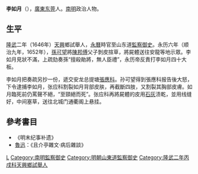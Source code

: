 '''李如月'''（{{bd|？||1652年}}），[[廣東|廣東]][[东莞|东莞]]人。[[南明|南明]]政治人物。

==生平==
[[隆武|隆武]]二年（1646年）[[天興府|天興]]鄉試舉人，[[永曆_(南明)|永曆]]時官至山东道[[監察御史|監察御史]]。永历六年（顺治九年，1652年），[[孫可望|孫可望]]將[[陳邦傅|陳邦傅]]父子剝皮揎草，將屍體送往安龍等地示眾。李如月見狀不滿，上疏劾奏孫“擅殺勛將，無人臣禮”，永历帝反責打李如月四十大板。

李如月把奏疏另抄一份，遞交安龙总提塘[[張應科|張應科]]。孙可望得到張應科报告後大怒，下令逮捕李如月，张应科割裂如月背部皮肤，再截斷四肢，又割裂其胸部皮膚。如月臨死前仍罵聲不絕，“至頸絕而死”。张应科再將屍體的皮用[[石灰|石灰]]渍乾，並用线缝好，中间塞草，送往北城门通衢阁上悬挂。

==參考書目==
{{refbegin}}
*《明末纪事补遗》
*[[魯迅|魯迅]]：《且介亭雜文·病后雜談》
{{refend}}

[[Category:南明非正常死亡人物|L]]
[[Category:南明監察御史|Category:南明監察御史]]
[[Category:明朝山東道監察御史|Category:明朝山東道監察御史]]
[[Category:隆武二年丙戌科天興鄉試舉人|Category:隆武二年丙戌科天興鄉試舉人]]